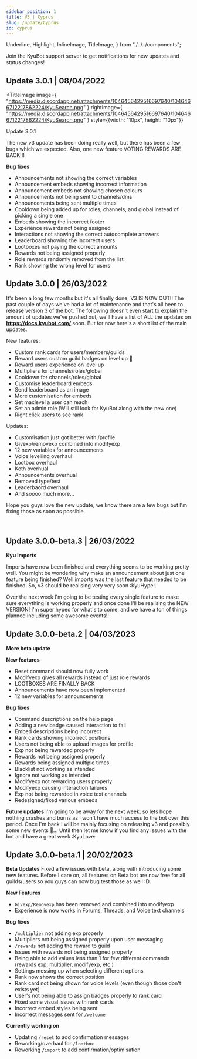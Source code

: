 ```yaml
---
sidebar_position: 1
title: V3 | Cyprus
slug: /update/Cyprus
id: cyprus
---
```


  Underline,
  Highlight,
  InlineImage,
  TitleImage,
} from "./../../components";

Join the KyuBot support server to get notifications for new updates and status changes!<br/>

<Underline />

## Update 3.0.1 | <Highlight>08/04/2022</Highlight>

<TitleImage
  image={
    "https://media.discordapp.net/attachments/1046456429516697640/1046466712217862224/KyuSearch.png"
  }
  rightImage={
    "https://media.discordapp.net/attachments/1046456429516697640/1046466712217862224/KyuSearch.png"
  }
  style={{width: "10px", height: "10px"}}
>
  <div>Update 3.0.1</div>
</TitleImage>

The new v3 update has been doing really well, but there has been a few bugs which we expected. Also, one new feature VOTING REWARDS ARE BACK!!!

**Bug fixes**

- Announcements not showing the correct variables
- Announcement embeds showing incorrect information
- Announcement embeds not showing chosen colours
- Announcements not being sent to channels/dms
- Announcements being sent multiple times
- Cooldown being added up for roles, channels, and global instead of picking a single one
- Embeds showing the incorrect footer
- Experience rewards not being assigned
- Interactions not showing the correct autocomplete answers
- Leaderboard showing the incorrect users
- Lootboxes not paying the correct amounts
- Rewards not being assigned properly
- Role rewards randomly removed from the list
- Rank showing the wrong level for users

## Update 3.0.0 | <Highlight>26/03/2022</Highlight>

It's been a long few months but it's all finally done, V3 IS NOW OUT!! The past couple of days we've had a lot of maintenance and that's all been to release version 3 of the bot.
The following doesn't even start to explain the amount of updates we've pushed out, we'll have a list of ALL the updates on **https://docs.kyubot.com/** soon. But for now here's a short list of the main updates.

New features:

- Custom rank cards for users/members/guilds
- Reward users custom guild badges on level up 👀
- Reward users experience on level up
- Multipliers for channels/roles/global
- Cooldown for channels/roles/global
- Customise leaderboard embeds
- Send leaderboard as an image
- More customisation for embeds
- Set maxlevel a user can reach
- Set an admin role (Will still look for KyuBot along with the new one)
- Right click users to see rank

Updates:

- Customisation just got better with /profile
- Givexp/removexp combined into modifyexp
- 12 new variables for announcements
- Voice levelling overhaul
- Lootbox overhaul
- Koth overhual
- Announcements overhual
- Removed type/test
- Leaderbaord overhaul
- And soooo much more...

Hope you guys love the new update, we know there are a few bugs but I'm fixing those as soon as possible.

<br />

## Update 3.0.0-beta.3 | <Highlight>26/03/2022</Highlight>

**Kyu Imports**

Imports have now been finished and everything seems to be working pretty well. You might be wondering why make an announcement about just one feature being finished? Well imports was the last feature that needed to be finished. So, v3 should be realising very very soon :KyuHype:.

Over the next week I'm going to be testing every single feature to make sure everything is working properly and once done I'll be realising the NEW VERSION! I'm super hyped for what's to come, and we have a ton of things planned including some awesome events!!

## Update 3.0.0-beta.2 | <Highlight>04/03/2023</Highlight>

**More beta update**

**New features**

- Reset command should now fully work
- Modifyexp gives all rewards instead of just role rewards
- LOOTBOXES ARE FINALLY BACK
- Announcements have now been implemented
- 12 new variables for announcements

**Bug fixes**

- Command descriptions on the help page
- Adding a new badge caused interaction to fail
- Embed descriptions being incorrect
- Rank cards showing incorrect positions
- Users not being able to upload images for profile
- Exp not being rewarded properly
- Rewards not being assigned properly
- Rewards being assigned multiple times
- Blacklist not working as intended
- Ignore not working as intended
- Modifyexp not rewarding users properly
- Modifyexp causing interaction failures
- Exp not being rewarded in voice text channels
- Redesigned/fixed various embeds

**Future updates**
I'm going to be away for the next week, so lets hope nothing crashes and burns as I won't have much access to the bot over this period. Once I'm back I will be mainly focusing on releasing v3 and possibly some new events :egg:... Until then let me know if you find any issues with the bot and have a great week :KyuLove:

## Update 3.0.0-beta.1 | <Highlight>20/02/2023</Highlight>

**Beta Updates**
Fixed a few issues with beta, along with introducing some new features. Before I care on, all features on Beta bot are now free for all guilds/users so you guys can now bug test those as well :D.

**New Features**

- `Givexp/Removexp` has been removed and combined into modifyexp
- Experience is now works in Forums, Threads, and Voice text channels

**Bug fixes**

- `/multiplier` not adding exp properly
- Multipliers not being assigned properly upon user messaging
- `/rewards` not adding the reward to guild
- Issues with rewards not being assigned properly
- Being able to add values less than 1 for few different commands (rewards exp, multiplier, modifyexp, etc.)
- Settings messing up when selecting different options
- Rank now shows the correct position
- Rank card not being shown for voice levels (even though those don't exists yet)
- User's not being able to assign badges properly to rank card
- Fixed some visual issues with rank cards
- Incorrect embed styles being sent
- Incorrect messages sent for `/welcome`

**Currently working on**

- Updating `/reset` to add confirmation messages
- Reworking/overhaul for `/lootbox`
- Reworking `/import` to add confirmation/optimisation

